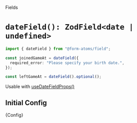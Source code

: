 
<Meta title="fields/dateField" of={dateFieldStories} />

<hgroup>

<p class="category">Fields</p>

# `dateField(): ZodField<date | undefined>`

</hgroup>

```ts
import { dateField } from "@form-atoms/field";

const joinedGameAt = dateField({
  required_error: "Please specify your birth date.",
});

const leftGameAt = dateField().optional();
```

Usable with [useDateFieldProps()](?path=/docs/hooks-useDateFieldProps--docs)

## Initial Config

<Markdown>{Config}</Markdown>

<Stories />
